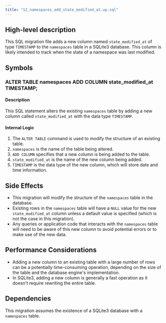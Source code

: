 ```yaml
---
title: "12_namespaces_add_state_modified_at.up.sql"
---
```


## High-level description
This SQL migration file adds a new column named `state_modified_at` of type `TIMESTAMP` to the `namespaces` table in a SQLite3 database. This column is likely intended to track when the state of a namespace was last modified.

## Symbols

### ALTER TABLE namespaces ADD COLUMN state_modified_at TIMESTAMP;
#### Description
This SQL statement alters the existing `namespaces` table by adding a new column called `state_modified_at` with the data type `TIMESTAMP`.

#### Internal Logic
1. The `ALTER TABLE` command is used to modify the structure of an existing table.
2. `namespaces` is the name of the table being altered.
3. `ADD COLUMN` specifies that a new column is being added to the table.
4. `state_modified_at` is the name of the new column being added.
5. `TIMESTAMP` is the data type of the new column, which will store date and time information.

## Side Effects
- This migration will modify the structure of the `namespaces` table in the database.
- Existing rows in the `namespaces` table will have a `NULL` value for the new `state_modified_at` column unless a default value is specified (which is not the case in this migration).
- Any queries or application code that interacts with the `namespaces` table will need to be aware of this new column to avoid potential errors or to make use of the new data.

## Performance Considerations
- Adding a new column to an existing table with a large number of rows can be a potentially time-consuming operation, depending on the size of the table and the database engine's implementation.
- In SQLite3, adding a new column is generally a fast operation as it doesn't require rewriting the entire table.

## Dependencies
This migration assumes the existence of a SQLite3 database with a `namespaces` table.